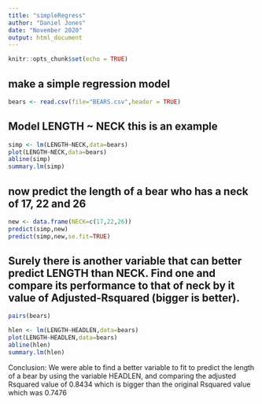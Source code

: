 ```yaml
---
title: "simpleRegress"
author: "Daniel Jones"
date: "November 2020"
output: html_document
---
```


```r
knitr::opts_chunk$set(echo = TRUE)
```

## make a simple regression model

```r
bears <- read.csv(file="BEARS.csv",header = TRUE)
```

## Model LENGTH ~ NECK  this is an example  

```r
simp <- lm(LENGTH~NECK,data=bears)
plot(LENGTH~NECK,data=bears)
abline(simp)
summary.lm(simp)
```

## now predict the length of a bear who has a neck of 17, 22 and 26

```r
new <- data.frame(NECK=c(17,22,26))
predict(simp,new)
predict(simp,new,se.fit=TRUE)
```
## Surely there is another variable that can better predict LENGTH than NECK. Find one and compare its performance to that of neck by it value of Adjusted-Rsquared (bigger is better).

```r
pairs(bears)
```

```r
hlen <- lm(LENGTH~HEADLEN,data=bears)
plot(LENGTH~HEADLEN,data=bears)
abline(hlen)
summary.lm(hlen)
```

Conclusion:
We were able to find a better variable to fit to predict the length of a bear by using the variable HEADLEN, and comparing the adjusted Rsquared value of 0.8434 which is bigger than the original Rsquared value which was 0.7476